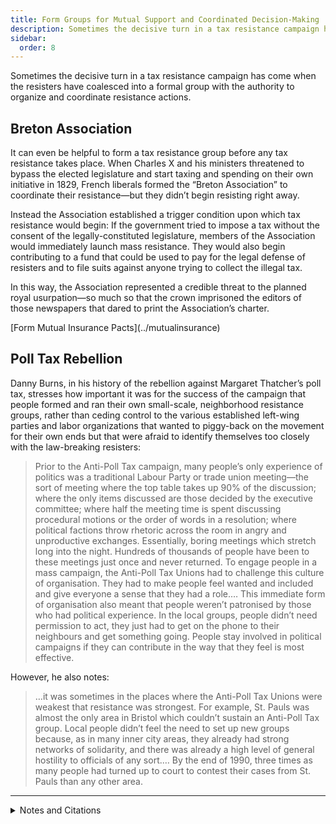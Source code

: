 ```yaml
---
title: Form Groups for Mutual Support and Coordinated Decision-Making
description: Sometimes the decisive turn in a tax resistance campaign has come when the resisters have coalesced into a formal group with the authority to organize and coordinate resistance actions.
sidebar:
  order: 8
---
```


Sometimes the decisive turn in a tax resistance campaign has come when the resisters have coalesced into a formal group with the authority to organize and coordinate resistance actions.

## <Badge text="Example" size="medium" /> Breton Association

It can even be helpful to form a tax resistance group before any tax resistance takes place.
When Charles X and his ministers threatened to bypass the elected legislature and start taxing and spending on their own initiative in 1829, French liberals formed the “Breton Association” to coordinate their resistance—but they didn’t begin resisting right away.

Instead the Association established a trigger condition upon which tax resistance would begin:
If the government tried to impose a tax without the consent of the legally-constituted legislature, members of the Association would immediately launch mass resistance.
They would also begin contributing to a fund that could be used to pay for the legal defense of resisters and to file suits against anyone trying to collect the illegal tax.

In this way, the Association represented a credible threat to the planned royal usurpation—so much so that the crown imprisoned the editors of those newspapers that dared to print the Association’s charter.

<Aside type="tip" title="See also">
[Form Mutual Insurance Pacts](../mutualinsurance)
</Aside>

## <Badge text="Example" size="medium" /> Poll Tax Rebellion

Danny Burns, in his history of the rebellion against Margaret Thatcher’s poll tax, stresses how important it was for the success of the campaign that people formed and ran their own small-scale, neighborhood resistance groups, rather than ceding control to the various established left-wing parties and labor organizations that wanted to piggy-back on the movement for their own ends but that were afraid to identify themselves too closely with the law-breaking resisters:

> Prior to the Anti-Poll Tax campaign, many people’s only experience of politics was a traditional Labour Party or trade union meeting—the sort of meeting where the top table takes up 90% of the discussion; where the only items discussed are those decided by the executive committee; where half the meeting time is spent discussing procedural motions or the order of words in a resolution; where political factions throw rhetoric across the room in angry and unproductive exchanges.
> Essentially, boring meetings which stretch long into the night.
> Hundreds of thousands of people have been to these meetings just once and never returned.
> To engage people in a mass campaign, the Anti-Poll Tax Unions had to challenge this culture of organisation.
> They had to make people feel wanted and included and give everyone a sense that they had a role.…
> This immediate form of organisation also meant that people weren’t patronised by those who had political experience.
> In the local groups, people didn’t need permission to act, they just had to get on the phone to their neighbours and get something going.
> People stay involved in political campaigns if they can contribute in the way that they feel is most effective.

However, he also notes:

> …it was sometimes in the places where the Anti-Poll Tax Unions were weakest that resistance was strongest.
> For example, St. Pauls was almost the only area in Bristol which couldn’t sustain an Anti-Poll Tax group.
> Local people didn’t feel the need to set up new groups because, as in many inner city areas, they already had strong networks of solidarity, and there was already a high level of general hostility to officials of any sort.…
> By the end of 1990, three times as many people had turned up to court to contest their cases from St. Pauls than any other area.

<hr />

<details>
<summary>Notes and Citations</summary>

* “History of Europe: Chapter VIII—France” <i>The Annual Register… of the Year 1829</i> (1830) p. 164
* Burns, Danny [<i>Poll Tax Rebellion</i>](https://libcom.org/library/chapter-6-after-poll-tax-what-left) AK Press (1992), pp. 189–91

</details>
